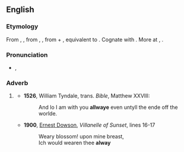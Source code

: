 ==English==

===Etymology===
From {{etyl|enm|en}} {{m|enm|allwaye}}, {{m|enm|alle wey}}, from {{etyl|ang|en}} {{m|ang|ealneġ}}, {{m|ang|ealneweġ||always, perpetually|lit=all the way}}, from {{m|ang|ealne}} + {{m|ang|weġ|pos=accusative case}}, equivalent to {{prefix|al|t1=all|way|lang=en}}. Cognate with {{cog|sco|alwayis||always}}. More at {{l|en|all}}, {{l|en|way}}.

===Pronunciation===
* {{IPA|/ˈɔːl.weɪ/|lang=en}}, {{a|poetic}} {{IPAchar|/ɔːlˈweɪ/}}

===Adverb===
{{en-adv|-}}

# {{lb|en|archaic}} {{alternative form of|always|lang=en}}
#* '''1526''', William Tyndale, trans. ''Bible'', Matthew XXVIII:
#*: And lo I am with you '''allwaye''' even untyll the ende off the worlde.
#* '''1900''', [[w:Ernest Dowson|Ernest Dowson]], ''Villanelle of Sunset'', lines 16-17
#*: Weary blossom! upon mine breast,
#*: Ich would wearen thee '''alway'''